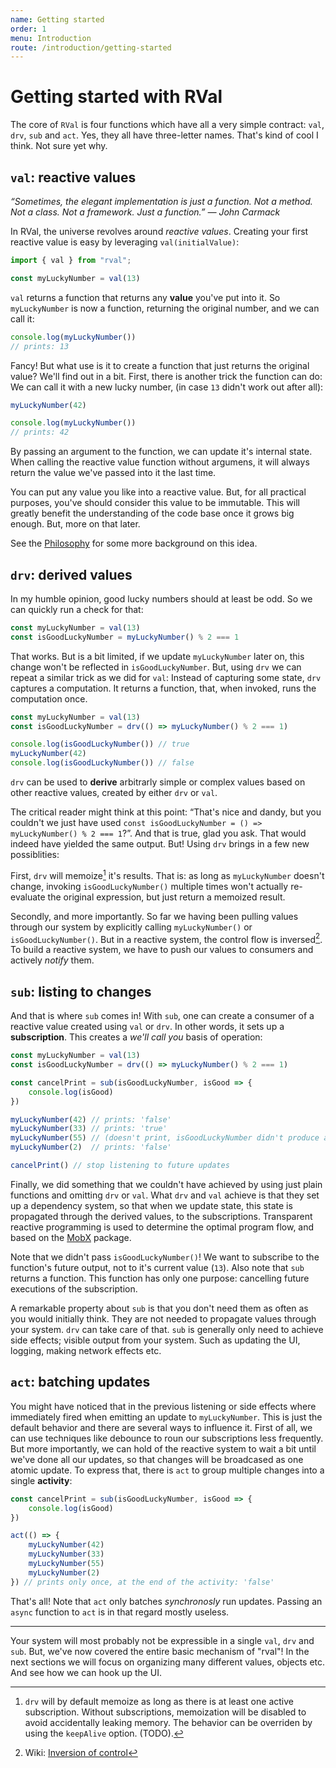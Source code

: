 ```yaml
---
name: Getting started
order: 1
menu: Introduction
route: /introduction/getting-started
---
```


# Getting started with RVal

The core of `RVal` is four functions which have all a very simple contract: `val`, `drv`, `sub` and `act`. 
Yes, they all have three-letter names. That's kind of cool I think. Not sure yet why.

## `val`: reactive values

_&ldquo;Sometimes, the elegant implementation is just a function. Not a method. Not a class. Not a framework. Just a function.&rdquo; &mdash; John Carmack_

In RVal, the universe revolves around _reactive values_. 
Creating your first reactive value is easy by leveraging `val(initialValue)`:

```javascript
import { val } from "rval";

const myLuckyNumber = val(13)
```

`val` returns a function that returns any **value** you've put into it. 
So `myLuckyNumber` is now a function, returning the original number, and we can call it:

```javascript
console.log(myLuckyNumber())
// prints: 13
```

Fancy! But what use is it to create a function that just returns the original value?
We'll find out in a bit. 
First, there is another trick the function can do: We can call it with a new lucky number, 
(in case `13` didn't work out after all):

```javascript
myLuckyNumber(42)

console.log(myLuckyNumber())
// prints: 42
``` 

By passing an argument to the function, we can update it's internal state.
When calling the reactive value function without argumens, it will always return the value we've passed into it the last time.

You can put any value you like into a reactive value. 
But, for all practical purposes, you've should consider this value to be immutable. 
This will greatly benefit the understanding of the code base once it grows big enough.
But, more on that later.

See the [Philosophy](docs-philosophy) for some more background on this idea.

## `drv`: derived values

In my humble opinion, good lucky numbers should at least be odd. So we can quickly run a check for that:

```javascript
const myLuckyNumber = val(13)
const isGoodLuckyNumber = myLuckyNumber() % 2 === 1
```

That works. But is a bit limited, if we update `myLuckyNumber` later on, this change won't be reflected
in `isGoodLuckyNumber`.
But, using `drv` we can repeat a similar trick as we did for `val`: 
Instead of capturing some state, `drv` captures a computation. 
It returns a function, that, when invoked, runs the computation once.

```javascript
const myLuckyNumber = val(13)
const isGoodLuckyNumber = drv(() => myLuckyNumber() % 2 === 1)

console.log(isGoodLuckyNumber()) // true
myLuckyNumber(42)
console.log(isGoodLuckyNumber()) // false
```

`drv` can be used to **derive** arbitrarly simple or complex values based on other reactive values, created by either `drv` or `val`.

The critical reader might think at this point: &ldquo;That's nice and dandy, but you couldn't we just have used `const isGoodLuckyNumber = () => myLuckyNumber() % 2 === 1`?&rdquo;. 
And that is true, glad you ask. That would indeed have yielded the same output. 
But! Using `drv` brings in a few new possiblities:

First, `drv` will memoize[^(usually)] it's results. That is: as long as `myLuckyNumber` doesn't change, invoking `isGoodLuckyNumber()` multiple times won't actually re-evaluate the original expression, but just return a memoized result.

Secondly, and more importantly. So far we having been pulling values through our system by explicitly calling `myLuckyNumber()` or `isGoodLuckyNumber()`.
But in a reactive system, the control flow is inversed[^(a.k.a. inversion of control)]. 
To build a reactive system, we have to push our values to consumers and actively _notify_ them.

## `sub`: listing to changes

And that is where `sub` comes in! 
With `sub`, one can create a consumer of a reactive value created using `val` or `drv`.
In other words, it sets up a **subscription**.
This creates a _we'll call you_ basis of operation:

```javascript
const myLuckyNumber = val(13)
const isGoodLuckyNumber = drv(() => myLuckyNumber() % 2 === 1)

const cancelPrint = sub(isGoodLuckyNumber, isGood => {
    console.log(isGood)
})

myLuckyNumber(42) // prints: 'false'
myLuckyNumber(33) // prints: 'true'
myLuckyNumber(55) // (doesn't print, isGoodLuckyNumber didn't produce a new value)
myLuckyNumber(2)  // prints: 'false'

cancelPrint() // stop listening to future updates
```

Finally, we did something that we couldn't have achieved by using just plain functions and omitting `drv` or `val`.
What `drv` and `val` achieve is that they set up a dependency system, so that when we update state, this state is propagated through the derived values, to the subscriptions. 
Transparent reactive programming is used to determine the optimal program flow, and based on the [MobX](https://mobx.js.org) package.

Note that we didn't pass `isGoodLuckyNumber()`! We want to subscribe to the function's future output, not to it's current value (`13`). 
Also note that `sub` returns a function. This function has only one purpose: cancelling future executions of the subscription.

A remarkable property about `sub` is that you don't need them as often as you would initially think.
They are not needed to propagate values through your system. `drv` can take care of that.
`sub` is generally only need to achieve side effects; visible output from your system. 
Such as updating the UI, logging, making network effects etc. 


## `act`: batching updates

You might have noticed that in the previous listening or side effects where immediately fired when emitting an update to `myLuckyNumber`. 
This is just the default behavior and there are several ways to influence it. 
First of all, we can use techniques like debounce to roun our subscriptions less frequently. 
But more importantly, we can hold of the reactive system to wait a bit until we've done all our updates,
so that changes will be broadcased as one atomic update. 
To express that, there is `act` to group multiple changes into a single **activity**: 

```javascript
const cancelPrint = sub(isGoodLuckyNumber, isGood => {
    console.log(isGood)
})

act(() => {
    myLuckyNumber(42) 
    myLuckyNumber(33)
    myLuckyNumber(55)
    myLuckyNumber(2) 
}) // prints only once, at the end of the activity: 'false'
```

That's all! Note that `act` only batches _synchronosly_ run updates. Passing an `async` function to `act` is in that regard mostly useless.

---

Your system will most probably not be expressible in a single `val`, `drv` and `sub`. 
But, we've now covered the entire basic mechanism of "rval"!
In the next sections we will focus on organizing many different values, objects etc. 
And see how we can hook up the UI.

[^(usually)]: `drv` will by default memoize as long as there is at least one active subscription. Without subscriptions, memoization will be disabled to avoid accidentally leaking memory. The behavior can be overriden by using the `keepAlive` option. (TODO).
[^(a.k.a. inversion of control)]: Wiki: [Inversion of control](https://en.wikipedia.org/wiki/Inversion_of_control)